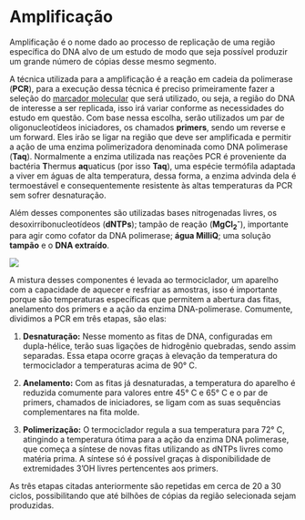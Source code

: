 # Amplificação

Amplificação é o nome dado ao processo de replicação de uma região específica do DNA alvo de um estudo de modo que seja possível produzir um grande número de cópias desse mesmo segmento.

A técnica utilizada para a amplificação é a reação em cadeia da polimerase (**PCR**), para a execução dessa técnica é preciso primeiramente fazer a seleção do [marcador molecular](genetica-e-marcadores.qmd#marcadores-moleculares) que será utilizado, ou seja, a região do DNA de interesse a ser replicada, isso irá variar conforme as necessidades do estudo em questão. Com base nessa escolha, serão utilizados um par de oligonucleotídeos iniciadores, os chamados **primers**, sendo um reverse e um forward. Eles irão se ligar na região que deve ser amplificada e permitir a ação de uma enzima polimerizadora denominada como DNA polimerase (**Taq**). Normalmente a enzima utilizada nas reações PCR é proveniente da bactéria **T**hermus **aq**uaticus (por isso **Taq**), uma espécie termófila adaptada a viver em águas de alta temperatura, dessa forma, a enzima advinda dela é termoestável e consequentemente resistente às altas temperaturas da PCR sem sofrer desnaturação.

Além desses componentes são utilizadas bases nitrogenadas livres, os desoxirribonucleotídeos (**dNTPs**); tampão de reação (**MgCl~2~^-^**), importante para agir como cofator da DNA polimerase; **água MilliQ**; uma solução **tampão** e o **DNA extraído**.

![](figures/amplificacao-reagentes.JPG)

A mistura desses componentes é levada ao termociclador, um aparelho com a capacidade de aquecer e resfriar as amostras, isso é importante porque são temperaturas específicas que permitem a abertura das fitas, anelamento dos primers e a ação da enzima DNA-polimerase. Comumente, dividimos a PCR em três etapas, são elas:

1.  **Desnaturação:** Nesse momento as fitas de DNA, configuradas em dupla-hélice, terão suas ligações de hidrogênio quebradas, sendo assim separadas. Essa etapa ocorre graças à elevação da temperatura do termociclador a temperaturas acima de 90° C.

2.  **Anelamento:** Com as fitas já desnaturadas, a temperatura do aparelho é reduzida comumente para valores entre 45° C e 65° C e o par de primers, chamados de iniciadores, se ligam com as suas sequências complementares na fita molde.

3.  **Polimerização:** O termociclador regula a sua temperatura para 72° C, atingindo a temperatura ótima para a ação da enzima DNA polimerase, que começa a síntese de novas fitas utilizando as dNTPs livres como matéria prima. A síntese só é possível graças à disponibilidade de extremidades 3'OH livres pertencentes aos primers.

As três etapas citadas anteriormente são repetidas em cerca de 20 a 30 ciclos, possibilitando que até bilhões de cópias da região selecionada sejam produzidas.

